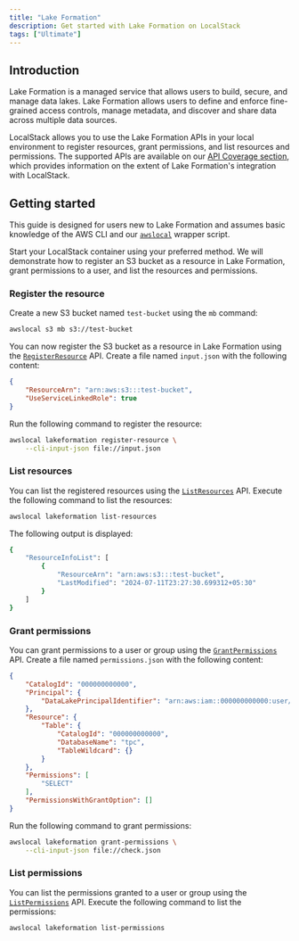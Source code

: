 ```yaml
---
title: "Lake Formation"
description: Get started with Lake Formation on LocalStack
tags: ["Ultimate"]
---
```


## Introduction

Lake Formation is a managed service that allows users to build, secure, and manage data lakes.
Lake Formation allows users to define and enforce fine-grained access controls, manage metadata, and discover and share data across multiple data sources.

LocalStack allows you to use the Lake Formation APIs in your local environment to register resources, grant permissions, and list resources and permissions.
The supported APIs are available on our [API Coverage section](#api-coverage), which provides information on the extent of Lake Formation's integration with LocalStack.

## Getting started

This guide is designed for users new to Lake Formation and assumes basic knowledge of the AWS CLI and our [`awslocal`](https://github.com/localstack/awscli-local) wrapper script.

Start your LocalStack container using your preferred method.
We will demonstrate how to register an S3 bucket as a resource in Lake Formation, grant permissions to a user, and list the resources and permissions.

### Register the resource

Create a new S3 bucket named `test-bucket` using the `mb` command:

```bash
awslocal s3 mb s3://test-bucket
```

You can now register the S3 bucket as a resource in Lake Formation using the [`RegisterResource`](https://docs.aws.amazon.com/lake-formation/latest/dg/API_RegisterResource.html) API.
Create a file named `input.json` with the following content:

```json
{
    "ResourceArn": "arn:aws:s3:::test-bucket",
    "UseServiceLinkedRole": true
}
```

Run the following command to register the resource:

```bash
awslocal lakeformation register-resource \
    --cli-input-json file://input.json
```

### List resources

You can list the registered resources using the [`ListResources`](https://docs.aws.amazon.com/lake-formation/latest/dg/API_ListResources.html) API.
Execute the following command to list the resources:

```bash
awslocal lakeformation list-resources
```

The following output is displayed:

```bash
{
    "ResourceInfoList": [
        {
            "ResourceArn": "arn:aws:s3:::test-bucket",
            "LastModified": "2024-07-11T23:27:30.699312+05:30"
        }
    ]
}
```

### Grant permissions

You can grant permissions to a user or group using the [`GrantPermissions`](https://docs.aws.amazon.com/lake-formation/latest/dg/API_GrantPermissions.html) API.
Create a file named `permissions.json` with the following content:

```json
{
    "CatalogId": "000000000000",
    "Principal": {
        "DataLakePrincipalIdentifier": "arn:aws:iam::000000000000:user/lf-developer"
    },
    "Resource": {
        "Table": {
            "CatalogId": "000000000000",
            "DatabaseName": "tpc",
            "TableWildcard": {}
        }
    },
    "Permissions": [
        "SELECT"
    ],
    "PermissionsWithGrantOption": []
}
```

Run the following command to grant permissions:

```bash
awslocal lakeformation grant-permissions \
    --cli-input-json file://check.json
```

### List permissions

You can list the permissions granted to a user or group using the [`ListPermissions`](https://docs.aws.amazon.com/lake-formation/latest/dg/API_ListPermissions.html) API.
Execute the following command to list the permissions:

```bash
awslocal lakeformation list-permissions
```
